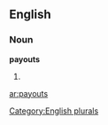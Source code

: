 
==English==

===Noun===
'''payouts'''

# {{plural of|[[payout]]}}

[[Category:English plurals]]

[[ar:payouts]]